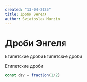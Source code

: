```yaml
---
created: "13-04-2025"
title: Дроби Энгеля
author: Sviatoslav Murzin
---
```


# Дроби Энгеля

Египетские дроби 
Египетские дроби 

Египетские дроби 

```js
const dev = fraction(1/2)
```
